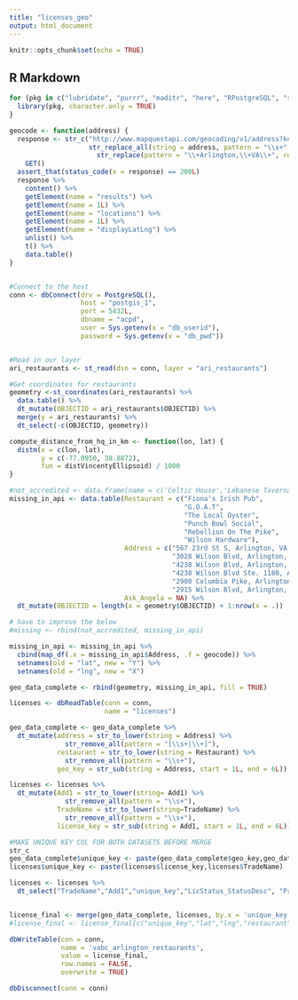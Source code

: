 ```yaml
---
title: "licenses_geo"
output: html_document
---
```


```r
knitr::opts_chunk$set(echo = TRUE)
```

## R Markdown

```r

for (pkg in c("lubridate", "purrr", "maditr", "here", "RPostgreSQL", "stringr", "sf","geosphere","httr","assertthat")) {
  library(pkg, character.only = TRUE)
}

geocode <- function(address) {
  response <- str_c("http://www.mapquestapi.com/geocoding/v1/address?key=dG2GaXJQ2x78GVhbJL2IqJPM4CVtZz25&location=",
                    str_replace_all(string = address, pattern = "\\s+", replacement = "+") %>%
                      str_replace(pattern = "\\+Arlington,\\+VA\\+", replacement = "Arlington,VA")) %>%
    GET()
  assert_that(status_code(x = response) == 200L)
  response %>%
    content() %>%
    getElement(name = "results") %>%
    getElement(name = 1L) %>%
    getElement(name = "locations") %>%
    getElement(name = 1L) %>%
    getElement(name = "displayLatLng") %>%
    unlist() %>%
    t() %>%
    data.table()
}


#Connect to the host
conn <- dbConnect(drv = PostgreSQL(),
                  host = "postgis_1",
                  port = 5432L,
                  dbname = "acpd",
                  user = Sys.getenv(x = "db_userid"),
                  password = Sys.getenv(x = "db_pwd"))


#Read in our layer
ari_restaurants <- st_read(dsn = conn, layer = "ari_restaurants")

#Get coordinates for restaurants
geometry <-st_coordinates(ari_restaurants) %>%
  data.table() %>%
  dt_mutate(OBJECTID = ari_restaurants$OBJECTID) %>%
  merge(y = ari_restaurants) %>%
  dt_select(-c(OBJECTID, geometry))

compute_distance_from_hq_in_km <- function(lon, lat) {
  distm(x = c(lon, lat),
        y = c(-77.0950, 38.8872),
        fun = distVincentyEllipsoid) / 1000
}

#not_accredited <- data.frame(name = c('Celtic House','Lebanese Taverna-Pentagon Row','Lebanese Taverna-Westover'), adr = c('2500 Columbia Pike, #Arlington, VA 22204', '1101 S Joyce St, Arlington, VA 22202', '5900 Washington Blvd, Arlington, VA 22205'), reason='not accredited in api')
missing_in_api <- data.table(Restaurant = c("Fiona's Irish Pub",
                                            "G.O.A.T",
                                            "The Local Oyster",
                                            "Punch Bowl Social",
                                            "Rebellion On The Pike",
                                            "Wilson Hardware"),
                             Address = c("567 23rd St S, Arlington, VA 22202",
                                         "3028 Wilson Blvd, Arlington, VA 22201",
                                         "4238 Wilson Blvd, Arlington, VA 22203",
                                         "4238 Wilson Blvd Ste. 1180, Arlington, VA 22203",
                                         "2900 Columbia Pike, Arlington, VA 22204",
                                         "2915 Wilson Blvd, Arlington, VA 22201"),
                             Ask_Angela = NA) %>%
  dt_mutate(OBJECTID = length(x = geometry$OBJECTID) + 1:nrow(x = .))

# have to improve the below
#missing <- rbind(not_accredited, missing_in_api)

missing_in_api <- missing_in_api %>%
  cbind(map_df(.x = missing_in_api$Address, .f = geocode)) %>%
  setnames(old = "lat", new = "Y") %>%
  setnames(old = "lng", new = "X")

geo_data_complete <- rbind(geometry, missing_in_api, fill = TRUE)

licenses <- dbReadTable(conn = conn,
                        name = "licenses")

geo_data_complete <- geo_data_complete %>%
  dt_mutate(address = str_to_lower(string = Address) %>%
              str_remove_all(pattern = "[\\s+|\\+]"),
            restaurant = str_to_lower(string = Restaurant) %>% 
              str_remove_all(pattern = "\\s+"),
            geo_key = str_sub(string = Address, start = 1L, end = 6L))

licenses <- licenses %>%
  dt_mutate(Add1 = str_to_lower(string= Add1) %>%
              str_remove_all(pattern = "\\s+"),
            TradeName = str_to_lower(string=TradeName) %>%
              str_remove_all(pattern = "\\s+"),
            license_key = str_sub(string = Add1, start = 1L, end = 6L))

#MAKE UNIQUE KEY COL FOR BOTH DATASETS BEFORE MERGE
str_c
geo_data_complete$unique_key <- paste(geo_data_complete$geo_key,geo_data_complete$restaurant)
licenses$unique_key <- paste(licenses$license_key,licenses$TradeName)

licenses <- licenses %>%
  dt_select("TradeName","Add1","unique_key","LicStatus_StatusDesc", "PrivDesc")


license_final <- merge(geo_data_complete, licenses, by.x = 'unique_key',by.y = 'unique_key', all.x = TRUE, no.dups = TRUE)
#license_final <- license_final[c("unique_key","lat","lng","restaurant","address","ask_angela","dist","LicStatus_StatusDesc")]

dbWriteTable(con = conn,
             name = 'vabc_arlington_restaurants',
             value = license_final,
             row.names = FALSE,
             overwrite = TRUE)

dbDisconnect(conn = conn)

```






